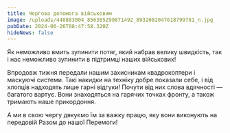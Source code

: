 ```yaml
---
title: Чергова допомога військовим
image: /uploads/448883004_856385299871492_8932082047618799781_n.jpg
pubDate: 2024-06-26T08:47:58.320Z
hideNews: false
---
```


Як неможливо вмить зупинити потяг, який набрав велику швидкість, так і нас неможливо зупинити в підтримці наших військових! 

Впродовж тижня передали нашим захисникам квадрокоптери і маскуючі системи. Такі накидки на техніку добре показали себе, і від хлопців надходять лише гарні відгуки! Почути від них слова вдячності — багатого вартує. Вони знаходяться на гарячих точках фронту, а також тримають наше прикордоння. 

А ми в свою чергу дякуємо їм за важку працю, яку вони виконують на передовій Разом до нашої Перемоги!

